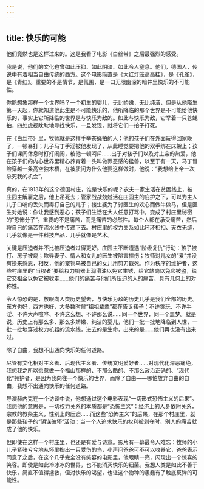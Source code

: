 ```yaml
---
---
---
```

title: 快乐的可能
---







他们竟然也是这样过来的。这是我看了电影《白丝带》之后最强烈的感受。

我是说，他们的文化也曾如此压抑、如此阴暗、如此令人窒息。他们，德国人，传说中有着相当自由传统的西方。这个电影简直是《大红灯笼高高挂》，是《孔雀》，是《青红》。重要的不是情节，是氛围，是一口无限幽深的暗井里快乐的不可能性。

你能想象那样一个世界吗？一个初生的婴儿，无比娇嫩，无比纯洁，但是从他降生第一天起，你就知道他此生是不可能快乐的，他所降临的那个世界是不可能给他快乐的，事实上它所降临的世界是与快乐为敌的。如此与快乐为敌，它举着一只苍蝇拍，四处虎视眈眈地寻找快乐，一旦发现，就将它们一拍子打死。

在《白丝带》里，牧师就是这样手举苍蝇拍的人：他的孩子们在外面玩得回家晚了，一顿暴打；儿子马丁手淫被他发现了，从此睡觉要把他的双手绑在床架上；孩子们课间休息时打打闹闹，被他一顿呵斥……出于对孩子们以及对上帝的热爱，他在孩子们的内心世界里精心养育着一头叫做罪恶感的猛兽，以至于有一天，马丁冒险穿越一条高空独木桥，在被质问为什么他要这样做时，他说：“我想给上帝一次杀死我的机会”。

真的，在1913年的这个德国村庄，谁是快乐的呢？农夫一家生活在贫困线上，被庄园主解雇之后，他上吊死去；管家战战兢兢活在庄园主的庇护之下，可以为主人儿子口哨的丢失而毒打自己的儿子；接生婆为了讨医生的欢心而做牛做马，但是医生对她说：你让我感到恶心；孩子们生活在大人任意打骂中，变成了村庄里秘密的“恐怖分子”。重要的不是痛苦，而是痛苦的必然性。每个人都在承受痛苦，然后将自己的痛苦在流水线中传递下去。村庄里的权力关系如此环环相扣、天衣无缝，几乎就像是一件科技产品，几乎就像是艺术。

关键是压迫者并不比被压迫者过得更好。庄园主不断遭遇“阶级复仇”行动：孩子被打、房子被烧；欺辱妻子、情人和女儿的医生被陷害摔伤；牧师对儿女的“爱”并没有换来感恩，相反，他的宠物鸟被自己的女儿用剪刀戳死。作为秩序的维护者，这些村庄里的“当权者”要给权力机器上润滑油以免它生锈，给它站岗以免它被盗，给它交租金以免它被收走……他们的痛苦与他们所压迫的人的痛苦，具有几何上的对称性。

令人惊恐的是，放眼向人类历史望去，与快乐为敌的历史几乎是我们全部的历史。东方也好，西方也好，大多数时候“祖祖辈辈”都在告诉孩子：不许贪玩、不许手淫、不许大声喧哗、不许这么想、不许那么说……同一个世界，同一个噩梦。就是说，历史上有那么多、那么多娇嫩、纯洁的婴儿，他们一批一批地降临到人世，一批一批地穿过权力机器的流水线，进去的是生命，出来的是……他们再也没有出来过。

除了自由，我想不出通向快乐的任何道路。

尽管有文化相对主义者、后现代主义者、传统文明爱好者……对现代化深恶痛绝，我想我之所以愿意做一个福山那样的、不那么酷的、不那么政治正确的、“现代化”拥护者，是因为我向往一个快乐的世界，而除了自由——哪怕放弃自由的自由，我想不出通向快乐的任何道路。

导演赫内克在一个访谈中说，他想通过这个电影表现“一切形式恐怖主义的后果”。我想他的意思是，一切权力关系的本质都是“恐怖主义”：经济上的人身依附关系，宗教的教条主义，性别上的压迫……而这些“恐怖主义”的后果，在那个村庄里，就是那些孩子的“阴谋破坏”活动：当一个人追求快乐的权利被剥夺时，别人的痛苦就成了他的快乐。

但即使在这样一个村庄里，也还是有爱与诗意。影片有一幕最令人难忘：牧师的小儿子紧张兮兮地从怀里掏出一只受伤的鸟，小声问爸爸可不可以收养它，爸爸表示同意了之后，在这个几乎完全没有笑容的电影里，他眼睛一亮，闪现出一个惊喜的笑容。即使是如此冷冰冰的世界，也不能消灭快乐的细菌。我想人类是如此不善于快乐，简直不值得拯救，但对快乐的渴望，也让这个物种的愚蠢有了触底反弹的可能性。